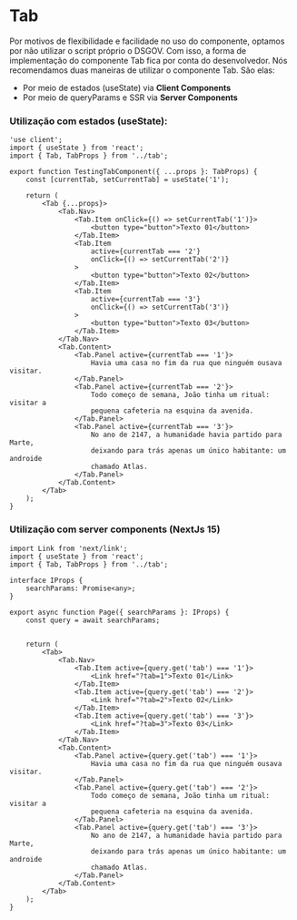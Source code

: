 
<Meta title="Components/Tab" of={TabStories} name="Docs" />

# Tab

Por motivos de flexibilidade e facilidade no uso do componente, optamos por não
utilizar o script próprio o DSGOV. Com isso, a forma de
implementação do componente Tab fica por conta do desenvolvedor.
Nós recomendamos duas maneiras de utilizar o componente Tab. São elas:

- Por meio de estados (useState) via **Client Components**
- Por meio de queryParams e SSR via **Server Components**

### Utilização com estados (useState):

```tsx
'use client';
import { useState } from 'react';
import { Tab, TabProps } from '../tab';

export function TestingTabComponent({ ...props }: TabProps) {
    const [currentTab, setCurrentTab] = useState('1');

    return (
        <Tab {...props}>
            <Tab.Nav>
                <Tab.Item onClick={() => setCurrentTab('1')}>
                    <button type="button">Texto 01</button>
                </Tab.Item>
                <Tab.Item
                    active={currentTab === '2'}
                    onClick={() => setCurrentTab('2')}
                >
                    <button type="button">Texto 02</button>
                </Tab.Item>
                <Tab.Item
                    active={currentTab === '3'}
                    onClick={() => setCurrentTab('3')}
                >
                    <button type="button">Texto 03</button>
                </Tab.Item>
            </Tab.Nav>
            <Tab.Content>
                <Tab.Panel active={currentTab === '1'}>
                    Havia uma casa no fim da rua que ninguém ousava visitar.
                </Tab.Panel>
                <Tab.Panel active={currentTab === '2'}>
                    Todo começo de semana, João tinha um ritual: visitar a
                    pequena cafeteria na esquina da avenida.
                </Tab.Panel>
                <Tab.Panel active={currentTab === '3'}>
                    No ano de 2147, a humanidade havia partido para Marte,
                    deixando para trás apenas um único habitante: um androide
                    chamado Atlas.
                </Tab.Panel>
            </Tab.Content>
        </Tab>
    );
}
```

### Utilização com server components (NextJs 15)

```tsx
import Link from 'next/link';
import { useState } from 'react';
import { Tab, TabProps } from '../tab';

interface IProps {
    searchParams: Promise<any>;
}

export async function Page({ searchParams }: IProps) {
    const query = await searchParams;


    return (
        <Tab>
            <Tab.Nav>
                <Tab.Item active={query.get('tab') === '1'}>
                    <Link href="?tab=1">Texto 01</Link>
                </Tab.Item>
                <Tab.Item active={query.get('tab') === '2'}>
                    <Link href="?tab=2">Texto 02</Link>
                </Tab.Item>
                <Tab.Item active={query.get('tab') === '3'}>
                    <Link href="?tab=3">Texto 03</Link>
                </Tab.Item>
            </Tab.Nav>
            <Tab.Content>
                <Tab.Panel active={query.get('tab') === '1'}>
                    Havia uma casa no fim da rua que ninguém ousava visitar.
                </Tab.Panel>
                <Tab.Panel active={query.get('tab') === '2'}>
                    Todo começo de semana, João tinha um ritual: visitar a
                    pequena cafeteria na esquina da avenida.
                </Tab.Panel>
                <Tab.Panel active={query.get('tab') === '3'}>
                    No ano de 2147, a humanidade havia partido para Marte,
                    deixando para trás apenas um único habitante: um androide
                    chamado Atlas.
                </Tab.Panel>
            </Tab.Content>
        </Tab>
    );
}
```

<Controls />

<Stories />
